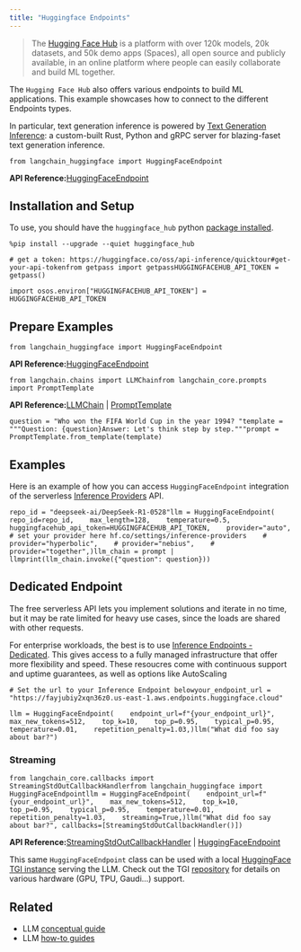 ```yaml
---
title: "Huggingface Endpoints"
---
```


> The [Hugging Face Hub](https://huggingface.co/oss/hub/index) is a platform with over 120k models, 20k datasets, and 50k demo apps (Spaces), all open source and publicly available, in an online platform where people can easily collaborate and build ML together.

The `Hugging Face Hub` also offers various endpoints to build ML applications. This example showcases how to connect to the different Endpoints types.

In particular, text generation inference is powered by [Text Generation Inference](https://github.com/huggingface/text-generation-inference): a custom-built Rust, Python and gRPC server for blazing-faset text generation inference.

```
from langchain_huggingface import HuggingFaceEndpoint
```

**API Reference:**[HuggingFaceEndpoint](https://python.langchain.com/api_reference/huggingface/llms/langchain_huggingface.llms.huggingface_endpoint.HuggingFaceEndpoint.html)

## Installation and Setup

To use, you should have the `huggingface_hub` python [package installed](https://huggingface.co/oss/huggingface_hub/installation).

```
%pip install --upgrade --quiet huggingface_hub
```

```
# get a token: https://huggingface.co/oss/api-inference/quicktour#get-your-api-tokenfrom getpass import getpassHUGGINGFACEHUB_API_TOKEN = getpass()
```

```
import osos.environ["HUGGINGFACEHUB_API_TOKEN"] = HUGGINGFACEHUB_API_TOKEN
```

## Prepare Examples

```
from langchain_huggingface import HuggingFaceEndpoint
```

**API Reference:**[HuggingFaceEndpoint](https://python.langchain.com/api_reference/huggingface/llms/langchain_huggingface.llms.huggingface_endpoint.HuggingFaceEndpoint.html)

```
from langchain.chains import LLMChainfrom langchain_core.prompts import PromptTemplate
```

**API Reference:**[LLMChain](https://python.langchain.com/api_reference/langchain/chains/langchain.chains.llm.LLMChain.html) | [PromptTemplate](https://python.langchain.com/api_reference/core/prompts/langchain_core.prompts.prompt.PromptTemplate.html)

```
question = "Who won the FIFA World Cup in the year 1994? "template = """Question: {question}Answer: Let's think step by step."""prompt = PromptTemplate.from_template(template)
```

## Examples

Here is an example of how you can access `HuggingFaceEndpoint` integration of the serverless [Inference Providers](https://huggingface.co/oss/inference-providers) API.

```
repo_id = "deepseek-ai/DeepSeek-R1-0528"llm = HuggingFaceEndpoint(    repo_id=repo_id,    max_length=128,    temperature=0.5,    huggingfacehub_api_token=HUGGINGFACEHUB_API_TOKEN,    provider="auto",  # set your provider here hf.co/settings/inference-providers    # provider="hyperbolic",    # provider="nebius",    # provider="together",)llm_chain = prompt | llmprint(llm_chain.invoke({"question": question}))
```

## Dedicated Endpoint

The free serverless API lets you implement solutions and iterate in no time, but it may be rate limited for heavy use cases, since the loads are shared with other requests.

For enterprise workloads, the best is to use [Inference Endpoints - Dedicated](https://huggingface.co/inference-endpoints/dedicated). This gives access to a fully managed infrastructure that offer more flexibility and speed. These resoucres come with continuous support and uptime guarantees, as well as options like AutoScaling

```
# Set the url to your Inference Endpoint belowyour_endpoint_url = "https://fayjubiy2xqn36z0.us-east-1.aws.endpoints.huggingface.cloud"
```

```
llm = HuggingFaceEndpoint(    endpoint_url=f"{your_endpoint_url}",    max_new_tokens=512,    top_k=10,    top_p=0.95,    typical_p=0.95,    temperature=0.01,    repetition_penalty=1.03,)llm("What did foo say about bar?")
```

### Streaming

```
from langchain_core.callbacks import StreamingStdOutCallbackHandlerfrom langchain_huggingface import HuggingFaceEndpointllm = HuggingFaceEndpoint(    endpoint_url=f"{your_endpoint_url}",    max_new_tokens=512,    top_k=10,    top_p=0.95,    typical_p=0.95,    temperature=0.01,    repetition_penalty=1.03,    streaming=True,)llm("What did foo say about bar?", callbacks=[StreamingStdOutCallbackHandler()])
```

**API Reference:**[StreamingStdOutCallbackHandler](https://python.langchain.com/api_reference/core/callbacks/langchain_core.callbacks.streaming_stdout.StreamingStdOutCallbackHandler.html) | [HuggingFaceEndpoint](https://python.langchain.com/api_reference/huggingface/llms/langchain_huggingface.llms.huggingface_endpoint.HuggingFaceEndpoint.html)

This same `HuggingFaceEndpoint` class can be used with a local [HuggingFace TGI instance](https://github.com/huggingface/text-generation-inference/blob/main/oss/source/index.md) serving the LLM. Check out the TGI [repository](https://github.com/huggingface/text-generation-inference/tree/main) for details on various hardware (GPU, TPU, Gaudi...) support.

## Related

* LLM [conceptual guide](/src/oss/concepts/text_llms)
* LLM [how-to guides](/src/oss/how_to/#llms)

